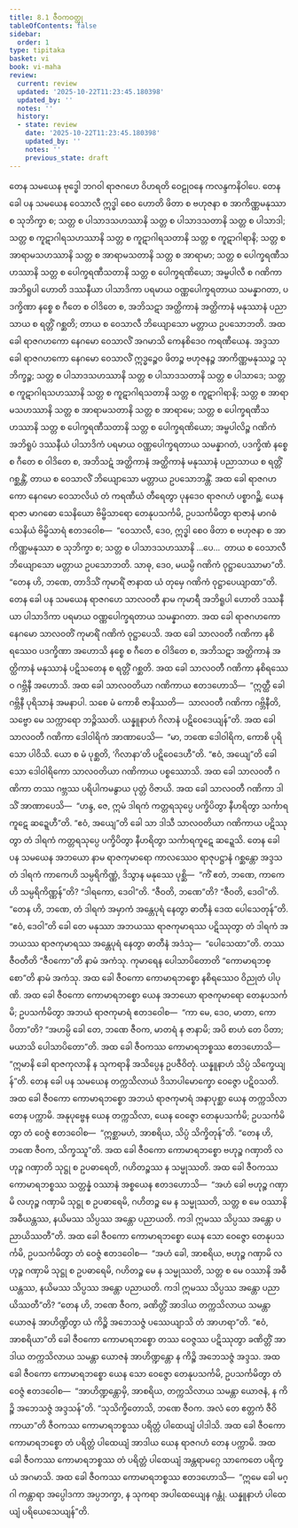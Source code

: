 ```yaml
---
title: 8.1 ဇီဝကဝတ္ထု
tableOfContents: false
sidebar:
  order: 1
type: tipitaka
basket: vi
book: vi-maha
review:
  current: review
  updated: '2025-10-22T11:23:45.180398'
  updated_by: ''
  notes: ''
  history:
  - state: review
    date: '2025-10-22T11:23:45.180398'
    updated_by: ''
    notes: ''
    previous_state: draft
---
```



<ReviewStatus review={frontmatter.review} showDetails={true} />

<HypothesisAnnotation frontmatter={frontmatter} />

<DynamicBreadcrumb />

<Division number="326" book="vi-maha" e="ch" v="3" p="377">

<Paragraph number="1558" book="vi-maha">
တေန သမယေန ဗုဒ္ဓေါ ဘဂဝါ ရာဇဂဟေ ဝိဟရတိ ဝေဠုဝနေ ကလန္ဒကနိဝါပေ. တေန ခေါ ပန သမယေန ဝေသာလီ ဣဒ္ဓါ စေဝ ဟောတိ ဖိတာ စ ဗဟုဇနာ စ အာကိဏ္ဏမနုဿာ စ သုဘိက္ခာ စ; သတ္တ စ ပါသာဒသဟဿာနိ သတ္တ စ ပါသာဒသတာနိ သတ္တ စ ပါသာဒါ; သတ္တ စ ကူဋာဂါရသဟဿာနိ သတ္တ စ ကူဋာဂါရသတာနိ သတ္တ စ ကူဋာဂါရာနိ; သတ္တ စ အာရာမသဟဿာနိ သတ္တ စ အာရာမသတာနိ သတ္တ စ အာရာမာ; သတ္တ စ ပေါက္ခရဏီသဟဿာနိ သတ္တ စ ပေါက္ခရဏီသတာနိ သတ္တ စ ပေါက္ခရဏိယော; အမ္ဗပါလီ စ ဂဏိကာ အဘိရူပါ ဟောတိ ဒဿနီယာ ပါသာဒိကာ ပရမာယ ဝဏ္ဏပေါက္ခရတာယ သမန္နာဂတာ, ပဒက္ခိဏာ နစ္စေ စ ဂီတေ စ ဝါဒိတေ စ, အဘိသဋာ အတ္ထိကာနံ အတ္ထိကာနံ မနုဿာနံ ပညာသာယ စ ရတ္တိံ ဂစ္ဆတိ; တာယ စ ဝေသာလီ ဘိယျောသော မတ္တာယ ဥပသောဘတိ. အထ ခေါ ရာဇဂဟကော နေဂမော ဝေသာလိံ အဂမာသိ ကေနစိဒေဝ ကရဏီယေန. အဒ္ဒသာ ခေါ ရာဇဂဟကော နေဂမော ဝေသာလိံ ဣဒ္ဓဉ္စေဝ ဖိတဉ္စ ဗဟုဇနဉ္စ အာကိဏ္ဏမနုဿဉ္စ သုဘိက္ခဉ္စ; သတ္တ စ ပါသာဒသဟဿာနိ သတ္တ စ ပါသာဒသတာနိ သတ္တ စ ပါသာဒေ; သတ္တ စ ကူဋာဂါရသဟဿာနိ သတ္တ စ ကူဋာဂါရသတာနိ သတ္တ စ ကူဋာဂါရာနိ; သတ္တ စ အာရာမသဟဿာနိ သတ္တ စ အာရာမသတာနိ သတ္တ စ အာရာမေ; သတ္တ စ ပေါက္ခရဏီသဟဿာနိ သတ္တ စ ပေါက္ခရဏီသတာနိ သတ္တ စ ပေါက္ခရဏိယော; အမ္ဗပါလိဉ္စ ဂဏိကံ အဘိရူပံ ဒဿနီယံ ပါသာဒိကံ ပရမာယ ဝဏ္ဏပေါက္ခရတာယ သမန္နာဂတံ, ပဒက္ခိဏံ နစ္စေ စ ဂီတေ စ ဝါဒိတေ စ, အဘိသဋံ အတ္ထိကာနံ အတ္ထိကာနံ မနုဿာနံ ပညာသာယ စ ရတ္တိံ ဂစ္ဆန္တိံ, တာယ စ ဝေသာလိံ ဘိယျောသော မတ္တာယ ဥပသောဘန္တိံ.
</Paragraph>

</Division>
<Division number="327" book="vi-maha" e="ch" v="3" p="377">

<Paragraph number="1559" book="vi-maha">
အထ ခေါ ရာဇဂဟကော နေဂမော ဝေသာလိယံ တံ ကရဏီယံ တီရေတွာ ပုနဒေဝ ရာဇဂဟံ ပစ္စာဂဉ္ဆိ. ယေန ရာဇာ မာဂဓော သေနိယော ဗိမ္ဗိသာရော တေနုပသင်္ကမိ, ဥပသင်္ကမိတွာ ရာဇာနံ မာဂဓံ သေနိယံ ဗိမ္ဗိသာရံ ဧတဒဝေါစ—  “ဝေသာလီ, ဒေဝ, ဣဒ္ဓါ စေဝ ဖိတာ စ ဗဟုဇနာ စ အာကိဏ္ဏမနုဿာ စ သုဘိက္ခာ စ; သတ္တ စ ပါသာဒသဟဿာနိ …ပေ…  တာယ စ ဝေသာလီ ဘိယျောသော မတ္တာယ ဥပသောဘတိ. သာဓု, ဒေဝ, မယမ္ပိ ဂဏိကံ ဝုဋ္ဌာပေဿာမာ”တိ. “တေန ဟိ, ဘဏေ, တာဒိသိံ ကုမာရိံ ဇာနာထ ယံ တုမှေ ဂဏိကံ ဝုဋ္ဌာပေယျာထာ”တိ.
</Paragraph>

<Paragraph number="1560" book="vi-maha">
တေန ခေါ ပန သမယေန ရာဇဂဟေ သာလဝတီ နာမ ကုမာရီ အဘိရူပါ ဟောတိ ဒဿနီယာ ပါသာဒိကာ ပရမာယ ဝဏ္ဏပေါက္ခရတာယ သမန္နာဂတာ. အထ ခေါ ရာဇဂဟကော နေဂမော သာလဝတိံ ကုမာရိံ ဂဏိကံ ဝုဋ္ဌာပေသိ. အထ ခေါ သာလဝတီ ဂဏိကာ နစိရဿေဝ ပဒက္ခိဏာ အဟောသိ နစ္စေ စ ဂီတေ စ ဝါဒိတေ စ, အဘိသဋာ အတ္ထိကာနံ အတ္ထိကာနံ မနုဿာနံ ပဋိသတေန စ ရတ္တိံ ဂစ္ဆတိ. အထ ခေါ သာလဝတီ ဂဏိကာ နစိရဿေဝ ဂဗ္ဘိနီ အဟောသိ. အထ ခေါ သာလဝတိယာ ဂဏိကာယ ဧတဒဟောသိ—  “ဣတ္ထီ ခေါ ဂဗ္ဘိနီ ပုရိသာနံ အမနာပါ. သစေ မံ ကောစိ ဇာနိဿတိ—  သာလဝတီ ဂဏိကာ ဂဗ္ဘိနီတိ, သဗ္ဗော မေ သက္ကာရော ဘဉ္ဇိဿတိ. ယန္နူနာဟံ ဂိလာနံ ပဋိဝေဒေယျန်”တိ. အထ ခေါ သာလဝတီ ဂဏိကာ ဒေါဝါရိကံ အာဏာပေသိ—  “မာ, ဘဏေ ဒေါဝါရိက, ကောစိ ပုရိသော ပါဝိသိ. ယော စ မံ ပုစ္ဆတိ, ‘ဂိလာနာ’တိ ပဋိဝေဒေဟီ”တိ. “ဧဝံ, အယျေ”တိ ခေါ သော ဒေါဝါရိကော သာလဝတိယာ ဂဏိကာယ ပစ္စဿောသိ. အထ ခေါ သာလဝတီ ဂဏိကာ တဿ ဂဗ္ဘဿ ပရိပါကမနွာယ ပုတ္တံ ဝိဇာယိ. အထ ခေါ သာလဝတီ ဂဏိကာ ဒါသိံ အာဏာပေသိ—  “ဟန္ဒ, ဇေ, ဣမံ ဒါရကံ ကတ္တရသုပ္ပေ ပက္ခိပိတွာ နီဟရိတွာ သင်္ကာရကူဋေ ဆဍ္ဍေဟီ”တိ. “ဧဝံ, အယျေ”တိ ခေါ သာ ဒါသီ သာလဝတိယာ ဂဏိကာယ ပဋိဿုတွာ တံ ဒါရကံ ကတ္တရသုပ္ပေ ပက္ခိပိတွာ နီဟရိတွာ သင်္ကာရကူဋေ ဆဍ္ဍေသိ.
</Paragraph>

</Division>
<Division number="328" book="vi-maha" e="ch" v="3" p="378">

<Paragraph number="1561" book="vi-maha">
တေန ခေါ ပန သမယေန အဘယော နာမ ရာဇကုမာရော ကာလဿေဝ ရာဇုပဋ္ဌာနံ ဂစ္ဆန္တော အဒ္ဒသ တံ ဒါရကံ ကာကေဟိ သမ္ပရိကိဏ္ဏံ, ဒိသွာန မနုဿေ ပုစ္ဆိ—  “ကိံ ဧတံ, ဘဏေ, ကာကေဟိ သမ္ပရိကိဏ္ဏန်”တိ? “ဒါရကော, ဒေဝါ”တိ. “ဇီဝတိ, ဘဏေ”တိ? “ဇီဝတိ, ဒေဝါ”တိ. “တေန ဟိ, ဘဏေ, တံ ဒါရကံ အမှာကံ အန္တေပုရံ နေတွာ ဓာတီနံ ဒေထ ပေါသေတုန်”တိ. “ဧဝံ, ဒေဝါ”တိ ခေါ တေ မနုဿာ အဘယဿ ရာဇကုမာရဿ ပဋိဿုတွာ တံ ဒါရကံ အဘယဿ ရာဇကုမာရဿ အန္တေပုရံ နေတွာ ဓာတီနံ အဒံသု—  “ပေါသေထာ”တိ. တဿ ဇီဝတီတိ “ဇီဝကော”တိ နာမံ အကံသု. ကုမာရေန ပေါသာပိတောတိ “ကောမာရဘစ္စော”တိ နာမံ အကံသု. အထ ခေါ ဇီဝကော ကောမာရဘစ္စော နစိရဿေဝ ဝိညုတံ ပါပုဏိ. အထ ခေါ ဇီဝကော ကောမာရဘစ္စော ယေန အဘယော ရာဇကုမာရော တေနုပသင်္ကမိ; ဥပသင်္ကမိတွာ အဘယံ ရာဇကုမာရံ ဧတဒဝေါစ—  “ကာ မေ, ဒေဝ, မာတာ, ကော ပိတာ”တိ? “အဟမ္ပိ ခေါ တေ, ဘဏေ ဇီဝက, မာတရံ န ဇာနာမိ; အပိ စာဟံ တေ ပိတာ; မယာသိ ပေါသာပိတော”တိ. အထ ခေါ ဇီဝကဿ ကောမာရဘစ္စဿ ဧတဒဟောသိ—  “ဣမာနိ ခေါ ရာဇကုလာနိ န သုကရာနိ အသိပ္ပေန ဥပဇီဝိတုံ. ယန္နူနာဟံ သိပ္ပံ သိက္ခေယျန်”တိ.
</Paragraph>

</Division>
<Division number="329" book="vi-maha" e="ch" v="3" p="379">

<Paragraph number="1562" book="vi-maha">
တေန ခေါ ပန သမယေန တက္ကသိလာယံ ဒိသာပါမောက္ခော ဝေဇ္ဇော ပဋိဝသတိ. အထ ခေါ ဇီဝကော ကောမာရဘစ္စော အဘယံ ရာဇကုမာရံ အနာပုစ္ဆာ ယေန တက္ကသိလာ တေန ပက္ကာမိ. အနုပုဗ္ဗေန ယေန တက္ကသိလာ, ယေန ဝေဇ္ဇော တေနုပသင်္ကမိ; ဥပသင်္ကမိတွာ တံ ဝေဇ္ဇံ ဧတဒဝေါစ—  “ဣစ္ဆာမဟံ, အာစရိယ, သိပ္ပံ သိက္ခိတုန်”တိ. “တေန ဟိ, ဘဏေ ဇီဝက, သိက္ခဿူ”တိ. အထ ခေါ ဇီဝကော ကောမာရဘစ္စော ဗဟုဉ္စ ဂဏှာတိ လဟုဉ္စ ဂဏှာတိ သုဋ္ဌု စ ဥပဓာရေတိ, ဂဟိတဉ္စဿ န သမ္မုဿတိ. အထ ခေါ ဇီဝကဿ ကောမာရဘစ္စဿ သတ္တန္နံ ဝဿာနံ အစ္စယေန ဧတဒဟောသိ—  “အဟံ ခေါ ဗဟုဉ္စ ဂဏှာမိ လဟုဉ္စ ဂဏှာမိ သုဋ္ဌု စ ဥပဓာရေမိ, ဂဟိတဉ္စ မေ န သမ္မုဿတိ, သတ္တ စ မေ ဝဿာနိ အဓီယန္တဿ, နယိမဿ သိပ္ပဿ အန္တော ပညာယတိ. ကဒါ ဣမဿ သိပ္ပဿ အန္တော ပညာယိဿတီ”တိ.
</Paragraph>

<Paragraph number="1563" book="vi-maha">
အထ ခေါ ဇီဝကော ကောမာရဘစ္စော ယေန သော ဝေဇ္ဇော တေနုပသင်္ကမိ, ဥပသင်္ကမိတွာ တံ ဝေဇ္ဇံ ဧတဒဝေါစ—  “အဟံ ခေါ, အာစရိယ, ဗဟုဉ္စ ဂဏှာမိ လဟုဉ္စ ဂဏှာမိ သုဋ္ဌု စ ဥပဓာရေမိ, ဂဟိတဉ္စ မေ န သမ္မုဿတိ, သတ္တ စ မေ ဝဿာနိ အဓီယန္တဿ, နယိမဿ သိပ္ပဿ အန္တော ပညာယတိ. ကဒါ ဣမဿ သိပ္ပဿ အန္တော ပညာယိဿတီ”တိ? “တေန ဟိ, ဘဏေ ဇီဝက, ခဏိတ္တိံ အာဒါယ တက္ကသိလာယ သမန္တာ ယောဇနံ အာဟိဏ္ဍိတွာ ယံ ကိဉ္စိ အဘေသဇ္ဇံ ပဿေယျာသိ တံ အာဟရာ”တိ. “ဧဝံ, အာစရိယာ”တိ ခေါ ဇီဝကော ကောမာရဘစ္စော တဿ ဝေဇ္ဇဿ ပဋိဿုတွာ ခဏိတ္တိံ အာဒါယ တက္ကသိလာယ သမန္တာ ယောဇနံ အာဟိဏ္ဍန္တော န ကိဉ္စိ အဘေသဇ္ဇံ အဒ္ဒသ. အထ ခေါ ဇီဝကော ကောမာရဘစ္စော ယေန သော ဝေဇ္ဇော တေနုပသင်္ကမိ, ဥပသင်္ကမိတွာ တံ ဝေဇ္ဇံ ဧတဒဝေါစ—  “အာဟိဏ္ဍန္တောမှိ, အာစရိယ, တက္ကသိလာယ သမန္တာ ယောဇနံ, န ကိဉ္စိ အဘေသဇ္ဇံ အဒ္ဒသန်”တိ. “သုသိက္ခိတောသိ, ဘဏေ ဇီဝက. အလံ တေ ဧတ္တကံ ဇီဝိကာယာ”တိ ဇီဝကဿ ကောမာရဘစ္စဿ ပရိတ္တံ ပါထေယျံ ပါဒါသိ. အထ ခေါ ဇီဝကော ကောမာရဘစ္စော တံ ပရိတ္တံ ပါထေယျံ အာဒါယ ယေန ရာဇဂဟံ တေန ပက္ကာမိ. အထ ခေါ ဇီဝကဿ ကောမာရဘစ္စဿ တံ ပရိတ္တံ ပါထေယျံ အန္တရာမဂ္ဂေ သာကေတေ ပရိက္ခယံ အဂမာသိ. အထ ခေါ ဇီဝကဿ ကောမာရဘစ္စဿ ဧတဒဟောသိ—  “ဣမေ ခေါ မဂ္ဂါ ကန္တာရာ အပ္ပေါဒကာ အပ္ပဘက္ခာ, န သုကရာ အပါထေယျေန ဂန္တုံ. ယန္နူနာဟံ ပါထေယျံ ပရိယေသေယျန်”တိ.
</Paragraph>
</Division>